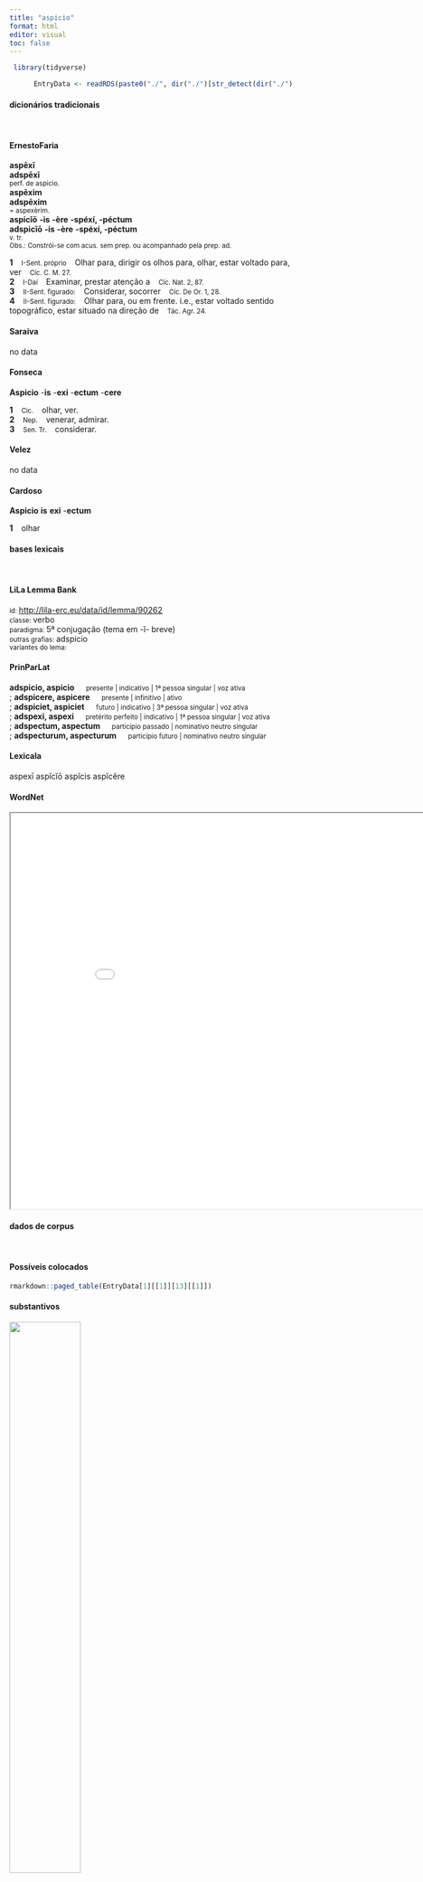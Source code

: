 ```yaml
---
title: "aspicio"
format: html
editor: visual
toc: false
---
```



```r
 library(tidyverse) 

      EntryData <- readRDS(paste0("./", dir("./")[str_detect(dir("./"), "_xx97-115-112-105-99-105-111xx_.rds")]))

```


#### dicionários tradicionais

&emsp;




::: panel-tabset

#### ErnestoFaria

<b>aspēxī</b> <br> <b>adspēxī</b> <br> <small>perf. de aspicìo.</small> <br> <small></small> 
 <b>aspēxim</b> <br> <b>adspēxim</b> <br> <small>= aspexèrim.</small> <br> <small></small> 
 <b>aspicĭō</b> <b>-is</b> <b>-ère</b> <b>-spéxí, -péctum</b> <br> <b>adspicĭō</b> <b>-is</b> <b>-ère</b> <b>-spéxí, -péctum</b> <br> <small>v. tr.</small> <br> <small>Obs.: Constrói-se com acus. sem prep. ou acompanhado pela prep. ad.</small>   <p> <b>1</b> &ensp; <small>I-Sent. próprio</small> &ensp; Olhar para, dirigir os olhos para, olhar, estar voltado para, ver &ensp; <small>Cíc. C. M. 27.</small> <br> <b>2</b> &ensp; <small>I-Daí</small> &ensp; Examinar, prestar atenção a &ensp; <small>Cíc. Nat. 2, 87.</small> <br> <b>3</b> &ensp; <small>II-Sent. figurado:</small> &ensp; Considerar, socorrer &ensp; <small>Cíc. De Or. 1, 28.</small> <br> <b>4</b> &ensp; <small>II-Sent. figurado:</small> &ensp; Olhar para, ou em frente. i.e., estar voltado sentido topográfico, estar situado na direção de &ensp; <small>Tác. Agr. 24.</small> </p>




#### Saraiva

no data




#### Fonseca

<b>Aspicio</b> -<b>is</b> -<b>exi</b> -<b>ectum</b> -<b>cere</b>   <p> <b>1</b> &ensp; <small>Cic.</small> &ensp; olhar, ver. <br> <b>2</b> &ensp; <small>Nep.</small> &ensp; venerar, admirar. <br> <b>3</b> &ensp; <small>Sen. Tr.</small> &ensp; considerar. </p>




#### Velez

no data




#### Cardoso

<b>Aspicio</b> <b>is</b> <b>exi</b> -<b>ectum</b>   <p> <b>1</b> &ensp; olhar </p>


:::



#### bases lexicais

&emsp;






::: panel-tabset

#### LiLa Lemma Bank

<small> id: </small> <a href=' http://lila-erc.eu/data/id/lemma/90262 ' target="_blank"> http://lila-erc.eu/data/id/lemma/90262 </a> <br>
<small> classe: </small> verbo    <br>
<small> paradigma: </small> 5ª conjugação (tema em -ĭ- breve) <br>
<small> outras grafias: </small> adspicio <br>
<small> variantes do lema: </small>  <br>





#### PrinParLat

<b> adspicio, aspicio </b>&emsp;<small> presente | indicativo | 1ª pessoa singular | voz ativa </small><br>
; <b> adspicere, aspicere </b>&emsp;<small> presente | infinitivo | ativo </small><br>
; <b> adspiciet, aspiciet </b>&emsp;<small> futuro | indicativo | 3ª pessoa singular | voz ativa </small><br>
; <b> adspexi, aspexi </b>&emsp;<small> pretérito perfeito | indicativo | 1ª pessoa singular | voz ativa </small><br>
; <b> adspectum, aspectum </b>&emsp;<small> particípio passado | nominativo neutro singular </small><br>
; <b> adspecturum, aspecturum </b>&emsp;<small> particípio futuro | nominativo neutro singular </small><br>





#### Lexicala

aspexī 
 aspĭcĭō 
 aspĭcis 
 aspĭcĕre




#### WordNet

<iframe width='900' height='700' src='Media/Tree__xx97-115-112-105-99-105-111xx__sem_type_lexemes_pt.html'>

</iframe>


:::



#### dados de corpus

&emsp;




::: panel-tabset

#### Possíveis colocados

```r

rmarkdown::paged_table(EntryData[1][[1]][13][[1]])

```


#### substantivos

![](./Media/wordcloud__xx97-115-112-105-99-105-111xx__BY_collocate_scoreSUBST.webp){width=50% fig-alt='This chart plots collocate by scoreSUBST, for the headword aspicio here are all the values plotted: collocate: possum; scoreSUBST: 0. collocate: si; scoreSUBST: 0'}




#### adjetivos

![](./Media/wordcloud__xx97-115-112-105-99-105-111xx__BY_collocate_scoreADJ.webp){width=50% fig-alt='This chart plots collocate by scoreADJ, for the headword aspicio here are all the values plotted: collocate: possum; scoreADJ: 0. collocate: si; scoreADJ: 0'}




#### verbos

![](./Media/wordcloud__xx97-115-112-105-99-105-111xx__BY_collocate_scoreVERBO.webp){width=50% fig-alt='This chart plots collocate by scoreVERBO, for the headword aspicio here are all the values plotted: collocate: possum; scoreVERBO: 2. collocate: si; scoreVERBO: 0'}




#### advérbios

![](./Media/wordcloud__xx97-115-112-105-99-105-111xx__BY_collocate_scoreADV.webp){width=50% fig-alt='This chart plots collocate by scoreADV, for the headword aspicio here are all the values plotted: collocate: possum; scoreADV: 0. collocate: si; scoreADV: 0'}




#### preposições e conjunções

![](./Media/wordcloud__xx97-115-112-105-99-105-111xx__BY_collocate_scoreFUNC.webp){width=50% fig-alt='This chart plots collocate by scoreFUNC, for the headword aspicio here are all the values plotted: collocate: possum; scoreFUNC: 0. collocate: si; scoreFUNC: 10'}


:::



::: panel-tabset

#### ExemplosTraduzidos

<p> lucem <b>aspicere</b> vix possum <br> <small> Cic.Att.3.7.1 <br> mal posso ver a luz. <small> [JDD] </small> </small> </p>
; <p> qui cum in conuiuium uenisset si quicquam caelati <b>aspexerat</b> manus abstinere iudices non poterat <br> <small> Cic.Ver.2.4.48.8 <br> Ele, quando ia a um banquete, se visse algum objeto cinzelado, não era capaz, juízes, de deter suas mãos. <small> [JDD] </small> </small> </p>





#### Frequência por autor

![](./Media/barchart__xx97-115-112-105-99-105-111xx__lemma_BY_author_Frequencies.webp){width=50% fig-alt='This charts plots the frequency of lemma by author_Frequencies. The Vergilius subcorpus registers the highest normalized frequency, with the value of 3.86 and an absolute frequency of 2. The Phaedrus subcorpus follows, with a normalized frequency of 3.04 and an absolute frequency of 2. the subcorpus with the least normalized frequency is Caesar with the normalized value of 0 and an absolute freqeuncy of 0. here are all the values: subcorpus: Caesar ; normalized frequency: 0 ; absolute frequency: 0. subcorpus: Cicero ; normalized frequency: 26 ; absolute frequency: 1.61969549724652. subcorpus: Horatius ; normalized frequency: 2 ; absolute frequency: 1.77604120415594. subcorpus: Ovidius ; normalized frequency: 0 ; absolute frequency: 0. subcorpus: Phaedrus ; normalized frequency: 2 ; absolute frequency: 3.0362835888872. subcorpus: Sallustius ; normalized frequency: 0 ; absolute frequency: 0. subcorpus: Seneca ; normalized frequency: 12 ; absolute frequency: 2.23959985815868. subcorpus: Suetonius ; normalized frequency: 0 ; absolute frequency: 0. subcorpus: Tacitus ; normalized frequency: 0 ; absolute frequency: 0. subcorpus: Vergilius ; normalized frequency: 2 ; absolute frequency: 3.86100386100386. subcorpus: Hieronymus ; normalized frequency: 0 ; absolute frequency: 0'}




#### Frequência por gênero

![](./Media/barchart__xx97-115-112-105-99-105-111xx__lemma_BY_genre_Frequencies.webp){width=50% fig-alt='This charts plots the frequency of lemma by genre_Frequencies. The Poesia.épica subcorpus registers the highest normalized frequency, with the value of 3.86 and an absolute frequency of 2. The Prosa.filosófica subcorpus follows, with a normalized frequency of 2.64 and an absolute frequency of 16. the subcorpus with the least normalized frequency is Prosa.histórica with the normalized value of 0 and an absolute freqeuncy of 0. here are all the values: subcorpus: Prosa.histórica ; normalized frequency: 0 ; absolute frequency: 0. subcorpus: Prosa.filosófica ; normalized frequency: 16 ; absolute frequency: 2.63587090822227. subcorpus: Prosa.oratória ; normalized frequency: 16 ; absolute frequency: 1.53620154964331. subcorpus: Prosa.epistolográfica ; normalized frequency: 6 ; absolute frequency: 1.58986724608495. subcorpus: Poesia.lírica ; normalized frequency: 2 ; absolute frequency: 1.68251030537562. subcorpus: Poesia.didática ; normalized frequency: 2 ; absolute frequency: 1.69649673424379. subcorpus: Poesia.trágica ; normalized frequency: 0 ; absolute frequency: 0. subcorpus: Poesia.épica ; normalized frequency: 2 ; absolute frequency: 3.86100386100386. subcorpus: Prosa.ficcional ; normalized frequency: 0 ; absolute frequency: 0'}




#### Frequência por século

![](./Media/barchart__xx97-115-112-105-99-105-111xx__lemma_BY_period_Frequencies.webp){width=50% fig-alt='This charts plots the frequency of lemma by period_Frequencies. The I.d.C. subcorpus registers the highest normalized frequency, with the value of 2.14 and an absolute frequency of 14. The I.a.C. subcorpus follows, with a normalized frequency of 1.4 and an absolute frequency of 30. the subcorpus with the least normalized frequency is II.d.C. with the normalized value of 0 and an absolute freqeuncy of 0. here are all the values: subcorpus: I.a.C. ; normalized frequency: 30 ; absolute frequency: 1.39632301605771. subcorpus: I.d.C. ; normalized frequency: 14 ; absolute frequency: 2.14165519351384. subcorpus: II.d.C. ; normalized frequency: 0 ; absolute frequency: 0. subcorpus: IV.d.C. ; normalized frequency: 0 ; absolute frequency: 0'}


:::

